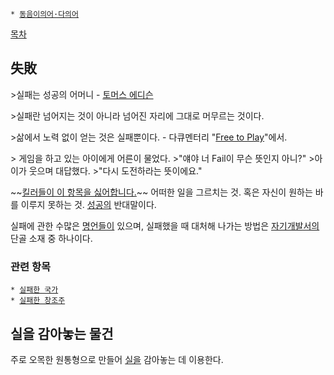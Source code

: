  * [[동음이의어·다의어]]

[[목차]]
== 失敗 ==
>실패는 성공의 어머니 - [[토머스 에디슨]]

>실패란 넘어지는 것이 아니라 넘어진 자리에 그대로 머무르는 것이다.

>삶에서 노력 없이 얻는 것은 실패뿐이다. - 다큐멘터리 "[http://www.youtube.com/watch?v=YrPBwLOdiqs#t=101 Free to Play]"에서.

> 게임을 하고 있는 아이에게 어른이 물었다.
>"얘야 너 Fail이 무슨 뜻인지 아니?"
>아이가 웃으며 대답했다.
>"다시 도전하라는 뜻이에요."

~~[[나는 킬러다|킬러들이 이 항목을 싫어합니다.]]~~
어떠한 일을 그르치는 것. 혹은 자신이 원하는 바를 이루지 못하는 것. [[성공]]의 반대말이다.

실패에 관한 수많은 [[명언]]들이 있으며, 실패했을 때 대처해 나가는 방법은 [[자기개발서]]의 단골 소재 중 하나이다.

=== 관련 항목 ===
 * [[실패한 국가]]
 * [[실패한 창조주]]

== 실을 감아놓는 물건 ==
주로 오목한 원통형으로 만들어 [[실]]을 감아놓는 데 이용한다.
